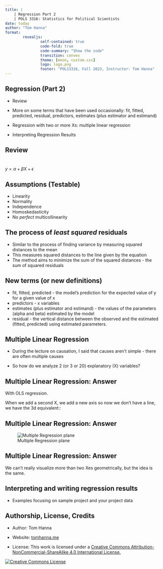 ```yaml
---
title: |
    | Regression Part 2
    | POLS 3316: Statistics for Political Scientists
date: today
author: "Tom Hanna"
format: 
        revealjs:
                self-contained: true
                code-fold: true
                code-summary: "Show the code"
                transition: convex
                theme: [moon, custom.css]
                logo: logo.png
                footer: "POLS3316, Fall 2023, Instructor: Tom Hanna"
---
```



## Regression (Part 2)

-   Review

-   More on some terms that have been used occasionally: fit, fitted, predicted, residual, predictors, estimates (plus estimator and estimand)

-   Regression with two or more Xs: multiple linear regression

- Interpreting Regression Results

## Review

<p style="color:red;text-align:center;font-size: 40px;">

$y = \alpha + \beta X + \epsilon$

</p>

##   Assumptions (Testable)

- Linearity
- Normality
- Independence
- Homoskedasticity
- No *perfect* multicollinearity


## The process of *least squared* residuals

- Similar to the process of finding variance by measuring squared distances to the mean
- This measures squared distances to the line given by the equation
- The method aims to minimize the sum of the squared distances - the sum of squared residuals

## New terms (or new definitions)

-   fit, fitted, predicted - the model's prediction for the expected value of y for a given value of x
-   predictors - x variables
-   estimates (plus estimator and estimand) - the values of the parameters (alpha and beta) estimated by the model
-   residual - the vertical distance between the observed and the estimated (fitted, predicted) using estimated parameters.


## Multiple Linear Regression

-   During the lecture on causation, I said that causes aren't simple - there are often multiple causes

-   So how do we analyze 2 (or 3 or 20) explanatory (X) variables?

## Multiple Linear Regression: Answer

With OLS regression.

When we add a second X, we add a new axis so now we don't have a line, we have the 3d equivalent::

## Multiple Linear Regression: Answer

![Multiple Regression plane](mrplane.png)

## Multiple Linear Regression: Answer

We can't really visualize more than two Xes geometrically, but the idea is the same.


## Interpreting and writing regression results

- Examples focusing on sample project and your project data
        







## Authorship, License, Credits

- Author: Tom Hanna

- Website: <a href="https://tom-hanna.org/">tomhanna.me</a>

- License: This work is licensed under a <a href= "http://creativecommons.org/licenses/by-nc-sa/4.0/">Creative Commons Attribution-NonCommercial-ShareAlike 4.0 International License.</a>

<a href= "http://creativecommons.org/licenses/by-nc-sa/4.0/">![Creative Commons License](creative_commons_license.png)</a>






